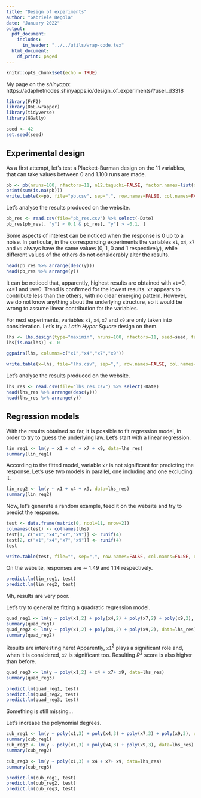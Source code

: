 ```yaml
---
title: "Design of experiments"
author: "Gabriele Degola"
date: "January 2022"
output:
  pdf_document:
    includes:
      in_header: "../../utils/wrap-code.tex"
  html_document:
    df_print: paged
---
```


```r
knitr::opts_chunk$set(echo = TRUE)
```

My page on the *shinyapp*: https://adaphetnodes.shinyapps.io/design_of_experiments/?user_d3318

```r
library(FrF2)
library(DoE.wrapper)
library(tidyverse)
library(GGally)

seed <- 42
set.seed(seed)
```

## Experimental design

As a first attempt, let's test a Plackett-Burman design on the 11 variables, that can take values between 0 and 1.100 runs are made.

```r
pb <- pb(nruns=100, nfactors=11, n12.taguchi=FALSE, factor.names=list(x1=c(0,1), x2=c(0,1), x3=c(0,1), x4=c(0,1), x5=c(0,1), x6=c(0,1), x7=c(0,1), x8=c(0,1), x9=c(0,1), x10=c(0,1), x11=c(0,1)), seed=seed)
print(sum(is.na(pb)))
write.table(x=pb, file="pb.csv", sep=",", row.names=FALSE, col.names=FALSE, quote=FALSE)
```

Let's analyse the results produced on the website.

```r
pb_res <- read.csv(file="pb_res.csv") %>% select(-Date)
pb_res[pb_res[, "y"] < 0.1 & pb_res[, "y"] > -0.1, ]
```

Some aspects of interest can be noticed when the response is 0 up to a noise. In particular, in the corresponding experiments the variables `x1`, `x4`, `x7` and `x9` always have the same values (0, 1, 0 and 1 respectively), while different values of the others do not considerably alter the results.

```r
head(pb_res %>% arrange(desc(y)))
head(pb_res %>% arrange(y))
```

It can be noticed that, apparently, highest results are obtained with `x1`=0, `x4`=1 and `x9`=0. Trend is confirmed for the lowest results. `x7` appears to contribute less than the others, with no clear emerging pattern. However, we do not know anything about the underlying structure, so it would be wrong to assume linear contribution for the variables.

For next experiments, variables `x1`, `x4`, `x7` and `x9` are only taken into consideration. Let's try a *Latin Hyper Square* design on them.

```r
lhs <- lhs.design(type="maximin", nruns=100, nfactors=11, seed=seed, factor.names=list(x1=c(0,1), x2=c(0,0), x3=c(0,0), x4=c(0,1), x5=c(0,0), x6=c(0,0), x7=c(0,1), x8=c(0,0), x9=c(0,1), x10=c(0,0), x11=c(0,0)))
lhs[is.na(lhs)] <- 0

ggpairs(lhs, columns=c("x1","x4","x7","x9"))

write.table(x=lhs, file="lhs.csv", sep=",", row.names=FALSE, col.names=FALSE, quote=FALSE)
```

Let's analyse the results produced on the website.

```r
lhs_res <- read.csv(file="lhs_res.csv") %>% select(-Date)
head(lhs_res %>% arrange(desc(y)))
head(lhs_res %>% arrange(y))
```

## Regression models

With the results obtained so far, it is possible to fit regression model, in order to try to guess the underlying law. Let's start with a linear regression.

```r
lin_reg1 <- lm(y ~ x1 + x4 + x7 + x9, data=lhs_res)
summary(lin_reg1)
```

According to the fitted model, variable `x7` is not significant for predicting the response. Let's use two models in parallel, one including and one excluding it.

```r
lin_reg2 <- lm(y ~ x1 + x4 + x9, data=lhs_res)
summary(lin_reg2)
```

Now, let's generate a random example, feed it on the website and try to predict the response.

```r
test <- data.frame(matrix(0, ncol=11, nrow=2))
colnames(test) <- colnames(lhs)
test[1, c("x1","x4","x7","x9")] <- runif(4)
test[2, c("x1","x4","x7","x9")] <- runif(4)
test
```

```r
write.table(test, file="", sep=",", row.names=FALSE, col.names=FALSE, quote=FALSE)
```

On the website, responses are $\sim$ 1.49 and 1.14 respectively.

```r
predict.lm(lin_reg1, test)
predict.lm(lin_reg2, test)
```

Mh, results are very poor.

Let's try to generalize fitting a quadratic regression model.

```r
quad_reg1 <- lm(y ~ poly(x1,2) + poly(x4,2) + poly(x7,2) + poly(x9,2), data=lhs_res)
summary(quad_reg1)
quad_reg2 <- lm(y ~ poly(x1,2) + poly(x4,2) + poly(x9,2), data=lhs_res)
summary(quad_reg2)
```

Results are interesting here! Apparently, `x1`$^2$ plays a significant role and, when it is considered, `x7` is significant too. Resulting $R^2$ score is also higher than before.

```r
quad_reg3 <- lm(y ~ poly(x1,2) + x4 + x7+ x9, data=lhs_res)
summary(quad_reg3)
```

```r
predict.lm(quad_reg1, test)
predict.lm(quad_reg2, test)
predict.lm(quad_reg3, test)
```

Something is still missing...

Let's increase the polynomial degrees.

```r
cub_reg1 <- lm(y ~ poly(x1,3) + poly(x4,3) + poly(x7,3) + poly(x9,3), data=lhs_res)
summary(cub_reg1)
cub_reg2 <- lm(y ~ poly(x1,3) + poly(x4,3) + poly(x9,3), data=lhs_res)
summary(cub_reg2)
```

```r
cub_reg3 <- lm(y ~ poly(x1,3) + x4 + x7+ x9, data=lhs_res)
summary(cub_reg3)
```

```r
predict.lm(cub_reg1, test)
predict.lm(cub_reg2, test)
predict.lm(cub_reg3, test)
```